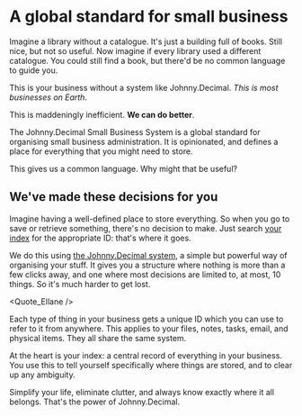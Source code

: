 
# A global standard for small business

Imagine a library without a catalogue. It's just a building full of books. Still nice, but not so useful. Now imagine if every library used a different catalogue.<FootnoteRef number="1" ref="dewey" /> You could still find a book, but there'd be no common language to guide you.

This is your business without a system like Johnny.Decimal. _This is most businesses on Earth_.

This is maddeningly inefficient. **We can do better**.

The Johnny.Decimal Small Business System is a global standard for organising small business administration. It is opinionated,<FootnoteRef number="2" ref="opinionated" /> and defines a place for everything that you might need to store.

This gives us a common language. Why might that be useful?

## We've made these decisions for you

Imagine having a well-defined place to store everything. So when you go to save or retrieve something, there's no decision to make. Just search [your index](https://jdcm.al/11.05/) for the appropriate ID: that's where it goes.

We do this using [the Johnny.Decimal system](https://johnnydecimal.com), a simple but powerful way of organising your stuff. It gives you a structure where nothing is more than a few clicks away, and one where most decisions are limited to, at most, 10 things. So it's much harder to get lost.

<Quote_Ellane />

Each type of thing in your business gets a unique ID which you can use to refer to it from anywhere. This applies to your files, notes, tasks, email, and physical items. They all share the same system.

At the heart is your index: a central record of everything in your business. You use this to tell yourself specifically where things are stored, and to clear up any ambiguity.

Simplify your life, eliminate clutter, and always know exactly where it all belongs. That's the power of Johnny.Decimal.
